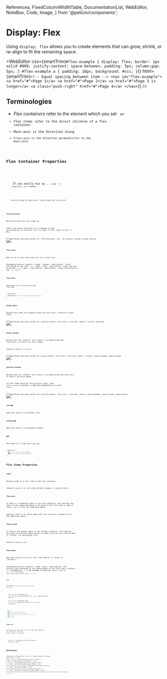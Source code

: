   References,
  FixedColumnWidthTable,
  DocumentationList,
  WebEditor,
  NoteBox,
  Code,
  Image,
} from '@pelicin/components';

<MetadataConfigurer title="Display: Flex" dateCreated="2021-02-25" />

# Display: Flex

Using `display: flex` allows you to create elements that can grow, shrink, or re-align to fit the remaining space.

<WebEditor
  css={smartTrim(`
    #flex-example {
      display: flex;
      border: 1px solid #999;
      justify-content: space-between;
      padding: 5px;
      column-gap: 5px;
    }
    #flex-example a {
      padding: 10px;
      background: #ccc;
    }
  `)}
  html={smartTrim(`
    <!-- Equal spacing between item -->
    <nav id="flex-example">
      <a href="#">Page 1</a>
      <a href="#">Page 2</a>
      <a href="#">Page 3 is longer</a>
      <a class="push-right" href="#">Page 4</a>
    </nav>
  `)}
/>

## Terminologies

- <dfn>Flex containers</dfn> refer to the element which you set <Code str="display: flex" /> or <Code str="display: inline-flex" />
- <dfn>Flex items</dfn> refer to the direct children of a flex container
- <dfn>Main-axis</dfn> is the direction along <Code str="flex-direction" />
- <dfn>Cross-axis</dfn> is the direction perpendicular to the main-axis

## Flex Container Properties

<NoteBox type="info" title="Tip!">
  <p>
    If you easily mix up <Code str="justify-content" />, <Code str="align-content" />, and{' '}
    <Code str="align-items" /> properties, just remember:
  </p>
  <p>
    <em>"Justify along the main axis, align along the cross axis"</em>
  </p>
</NoteBox>

### `flex-direction`

Which direction the flex items go.

(Note: the normal direction of `row` depends on the directionality of the text: left to right if LTR, right to left if RTL.)

<Image
  path="/res/web/css/flex-direction.png"
  alt="Different possible values for flex-direction: row, row-reverse, column, column-reverse"
/>

### `flex-wrap`

What to do if flex items does not fit in one line.

<DocumentationList
  items={[
    {
      name: 'nowrap',
      description: 'force everything in one line',
    },
    {
      name: 'wrap',
      description: 'wrap from top to bottom',
    },
    {
      name: 'wrap-reverse',
      description: 'wrap from bottom to top',
    },
  ]}
/>

### `flex-flow`

Shorthand for `flex-direction` and `flex-wrap`

```css
.container {
  flex-flow: <flex-direction> <flex-wrap>;
}
```

### `align-items`

Defines how items are aligned along the cross-axis, relative to each other.

<Image
  path="/res/web/css/flex-align-items.png"
  alt="Different possible values for justify-content: flex-start, flex-end, center, stretch, baseline"
/>

### `align-content`

Defines how the "content" (all items) is aligned along the cross-axis, if there's an extra space.

(Default value is `stretch`.)

<Image
  path="/res/web/css/flex-align-content.png"
  alt="Different possible values for align-content: flex-start, flex-end, center, stretch, space-between, space-around"
/>

### `justify-content`

Defines how the "content" (all items) is aligned along the main-axis, if there's an extra space.

(If the items overflow into multiple lines, then `justify-content` alignment is applied independently to each line.)

<Image
  path="/res/web/css/flex-justify-content.png"
  alt="Different possible values for justify-content: flex-start, flex-end, center, space-between, space-around, space-evenly"
/>

### `row-gap`

Specifies gutter size between rows.

### `column-gap`

Specifies gutter size between columns.

### `gap`

Shorthand for `row-gap` and `column-gap`

```css
.container {
  gap: <row-and-column-gap>;
  gap: <row-gap> <column-gap>;
}
```

## Flex Items Properties

### `order`

Defines order of a flex item in the flex container.

(Default value is 0, and items normally appear in source order.)

### `flex-grow`

If there's a remaining space in the flex container, this defines the ratio of the remaining space to be given to the flex-item to make it "grow" (so it fills the remaining space).

(Default value is 0, which means the flex item won't expand to fill the remaining space.)

### `flex-shrink`

If there's not enough space in the flexbox container, this defines the ratio of how much space should be taken from the flex-item to make it "shrink" (so everything fits).

(Default value is 0.)

### `flex-basis`

Sets the initial size of a flex item (before it "grows" or "shrinks").

<DocumentationList
  items={[
    {
      name: 'auto',
      description: "set initial size according to the width/height of the flex item's content",
    },
    {
      nameSpecial: (
        <>
          percentage or absolute value, e.g. or <Code str="20%" /> or <Code str="100px" />
        </>
      ),
      description: 'set initial size to this value',
    },
  ]}
/>

### `flex`

Shorthand for `flex-grow`, `flex-shrink`, and `flex-basis`.

- `flex: none` is synonymous with `flex: 0 0 auto` (not flexible at all, i.e., cannot grow and shrink)
- `flex: auto` is synonymous with `flex: 1 1 auto` (grows and shrinks to fit in the container)

```css
.item {
  flex: <flex-grow> <flex-basis>;
  flex: <flex-grow> <flex-shrink>;
  flex: <flex-grow> <flex-shrink> <flex-basis>;
  flex: none;
  flex: auto;
}
```

### `align-self`

Override `align-items` value for this item only. Specify: `auto`, `flex-start`, `flex-end`, `center`, `stretch`, or `baseline`.

- `align-self: auto` means use the container's `align-items` value

## References

<References
  references={[
    {
      text: 'A Complete Guide to Flexbox (CSS-Tricks)',
      link: `https://css-tricks.com/snippets/css/a-guide-to-flexbox/`,
    },
    {
      text: 'align-content (CSS-Tricks)',
      link: `https://css-tricks.com/almanac/properties/a/align-content/`,
    },
    {
      text: 'CSS Flexible Box Layout (MDN)',
      link: `https://developer.mozilla.org/en-US/docs/Web/CSS/CSS_Flexible_Box_Layout`,
    },
    {
      text: 'flex-basis (MDN)',
      link: `https://developer.mozilla.org/en-US/docs/Web/CSS/flex-basis`,
    },
    {
      text: 'Typical use cases of Flexbox (MDN)',
      link: `https://developer.mozilla.org/en-US/docs/Web/CSS/CSS_Flexible_Box_Layout/Typical_Use_Cases_of_Flexbox`,
    },
  ]}
/>
